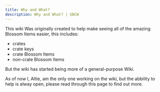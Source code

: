 ```yaml
---
title: Why and What?
description: Why and What? | UBCW
---
```


This wiki Was originally created to help make seeing all of the amazing Blossom Items easier, this includes:

- crates
- crate keys
- crate Blossom Items
- non-crate Blossom Items

But the wiki has started being more of a general-purpose Wiki.

As of now I, Altie, am the only one working on the wiki, but the abbility to help is alway open, please read through this page to find out more.